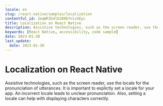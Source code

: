 ```yaml
---
locale: en
slug: /react-native/samples/localization
contentful_id: 2mqWPZG4lD209DfnlvXEyc
title: Localization on React Native
description: Assistive technologies, such as the screen reader, use the locale for the pronunciation of utterances.
keywords: [React Native, accessibility, code sample]
date: 2023-01-30
last_update:
  date: 2023-01-30
---
```


# Localization on React Native

Assistive technologies, such as the screen reader, use the locale for the pronunciation of utterances. It is important to explictly set a locale for your app. An incorrect locale leads to unclear pronunciation. Also, setting a locale can help with displaying characters correctly.

<CodeSample id="text-localization" platform="react-native" locale="en"/>
